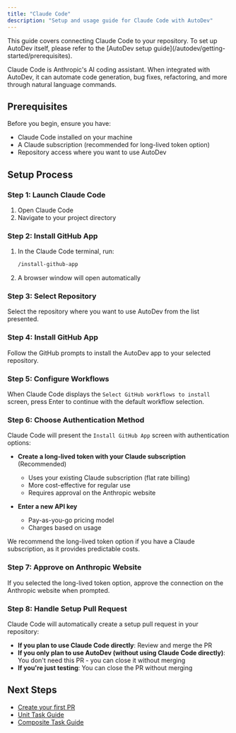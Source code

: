 ```yaml
---
title: "Claude Code"
description: "Setup and usage guide for Claude Code with AutoDev"
---
```


<Note>
This guide covers connecting Claude Code to your repository. To set up AutoDev itself, please refer to the [AutoDev setup guide](/autodev/getting-started/prerequisites).
</Note>

Claude Code is Anthropic's AI coding assistant. When integrated with AutoDev, it can automate code generation, bug fixes, refactoring, and more through natural language commands.

## Prerequisites

Before you begin, ensure you have:
- Claude Code installed on your machine
- A Claude subscription (recommended for long-lived token option)
- Repository access where you want to use AutoDev

## Setup Process

### Step 1: Launch Claude Code

1. Open Claude Code
2. Navigate to your project directory

### Step 2: Install GitHub App

1. In the Claude Code terminal, run:
   ```bash
   /install-github-app
   ```

2. A browser window will open automatically

### Step 3: Select Repository

Select the repository where you want to use AutoDev from the list presented.

### Step 4: Install GitHub App

Follow the GitHub prompts to install the AutoDev app to your selected repository.

### Step 5: Configure Workflows

When Claude Code displays the `Select GitHub workflows to install` screen, press Enter to continue with the default workflow selection.

### Step 6: Choose Authentication Method

Claude Code will present the `Install GitHub App` screen with authentication options:

- **Create a long-lived token with your Claude subscription** (Recommended)
  - Uses your existing Claude subscription (flat rate billing)
  - More cost-effective for regular use
  - Requires approval on the Anthropic website

- **Enter a new API key**
  - Pay-as-you-go pricing model
  - Charges based on usage

<Note>
We recommend the long-lived token option if you have a Claude subscription, as it provides predictable costs.
</Note>

### Step 7: Approve on Anthropic Website

If you selected the long-lived token option, approve the connection on the Anthropic website when prompted.

### Step 8: Handle Setup Pull Request

Claude Code will automatically create a setup pull request in your repository:

- **If you plan to use Claude Code directly**: Review and merge the PR
- **If you only plan to use AutoDev (without using Claude Code directly)**: You don't need this PR - you can close it without merging
- **If you're just testing**: You can close the PR without merging

## Next Steps

- [Create your first PR](/autodev/getting-started/first-pr)
- [Unit Task Guide](/autodev/tasks/unit)
- [Composite Task Guide](/autodev/tasks/composite)

